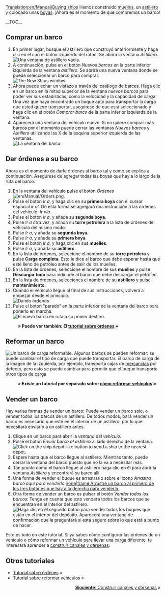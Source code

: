 [[Translation:en/Manual/Buying ships]]
{{es/Manual/Tutorial/Tutorial}}
Hemos construido [[es/Manual/Construir muelles|muelles]], un [[es/Manual/Construir astilleros|astillero]] y colocado unas [[es/Manual/Colocar boyas|boyas]]. ¡Ahora es el momento de que compremos un barco!

__TOC__
==Comprar un barco==
# En primer lugar, busque el astillero que construyó anteriormente y haga clic en él con el botón izquierdo del ratón. Se abrirá la ventana ''Astillero''.<br/>[[File:es/Manual/Buying-ships-1.png|none|frame|Una ventana de astillero vacía.]]
# A continuación, pulse en el botón ''Nuevos barcos'' en la parte inferior izquierda de la ventana ''astillero''. Se abrirá una nueva ventana donde se puede seleccionar un barco para comprar.<br/>[[File:es/Manual/Buying-ships-2.png|none|frame|The New Ships window.]]
# Ahora puede echar un vistazo a través del catálogo de barcos. Haga clic en un barco en la mitad superior de la ventana ''nuevos barcos'' para poder ver sus estadísticas, como la velocidad y la capacidad de carga. Una vez que haya encontrado un buque apto para transportar la carga que usted quiere transportar, asegúrese de que está seleccionado y haga clic en el botón ''Comprar barco'' de la parte inferior izquierda de la ventana.
# Aparecerá una ventana del vehículo nuevo. Si no quiere comprar más barcos por el momento puede cerrar las ventanas ''Nuevos barcos'' y ''Astillero'' utilizando las X de la esquina superior izquierda de las ventanas.<br/>[[File:es/Manual/Buying-ships-3.png|none|frame|La ventana del barco.]]

==Dar órdenes a su barco==
Ahora es el momento de darle órdenes al barco tal y como se explica a continuación. Asegúrese de agregar todas las boyas que hay a lo largo de la ruta del barco:
#En la ventana del vehículo pulse el botón ''Órdenes'' [[File:en/Manual/Orders.png]].
#Pulse el botón ''Ir a'', y haga clic en su '''primera boya''' con el cursor espocial ''ir a'''. De esta forma se agregará una instrucción a las órdenes del vehículo: ''Ir vía <nombre de la primera boya>''.
#Pulse el botón ''Ir a'', y añada su '''segunda boya'''.
#Pulse ''Ir a'' otra vez, y añada su '''torre petrolera''' a la lista de órdenes del vehículo del mismo modo.
#Pulse ''Ir a'', y añada su '''segunda boya'''.
#Pulse ''Ir a'', y añada su '''primera boya'''.
#Pulse el botón ''Ir a'', y haga clic en sus '''muelles'''.
#Pulse ''Ir a'', y añada su '''astillero'''.
#En la lista de órdenes, seleccione el nombre de su '''torre petrolera''' y pulse '''Carga completa'''. Esto le dice al barco que debe esperar hasta que esté lleno de petróleo antes de salir de los muelles.
#En la lista de órdenes, seleccione el nombre de sus '''muelles''' y pulse '''Descargar todo''' para indicarle al barco que debe descargar el petróleo.
#En la lista de órdenes, selecciones el nombre de su '''astillero''' y pulse '''mantenimiento'''.
#Cuando el vehículo llegue al final de sus instrucciones, volverá a empezar desde el principio.<br/>[[File:es/Manual/Buying-ships-orders.png|frame|none|Dando órdenes]]
#Pulse el boton "parado" en la parte inferior de la ventana del barco para ponerlo en marcha.<br/>[[File:es/Manual/Buying-ships-4.png|frame|none|El nuevo barco en ruta a su primer destino.]]
:'''&raquo; Puede ver también: El [[es/Manual/Órdenes|tutorial sobre órdenes]] &raquo;'''

==Reformar un barco==
[[File:es/Manual/Buying-ships-5.png|left|frame|Un barco de carga reformable.]]
Algunos barcos se pueden reformar: se puede cambiar el tipo de carga que puede transportar. El barco de carga de la imagen de la izquierda, por ejemplo, transporta cajas de [[es/Manual/Base Set/Cargos/Mercancías|mercancías]] por defecto, pero esto se puede cambiar para permitir que el buque transporte otros tipos de carga.
:'''&raquo; Existe un tutorial por separado sobre [[es/Manual/Reformar vehículos|cómo reformar vehículos]] &raquo;'''
{{en/-}}
==Vender un barco==
Hay varias formas de vender un barco: Puede vender un barco solo, o vender todos los barcos de un astillero. De todos modos, para vender un barco es necesario que esté en el interior de un astillero, por lo que necesitará enviarlo a un astillero antes.

# Clique en un barco para abrir la ''ventana del vehículo''.
# Pulse el botón ''Enviar barco al astillero'' al lado derecho de la ventana.<br/>[[File:es/Manual/Buying-ships-6.png|none|frame|Click on the ship depot-like botton to send a ship to the nearest depot.]]
# Espere hasta que el barco llegue al astillero. Mientras tanto, puede cerrar la ventana del barco puesto que no la va a necesitar más.
# Tan pronto como el barco llegue al astillero haga clic en él para abrir la ventana ''Astillero'' y encontrará su barco allí.
# Una forma de vender el buque es arrastrarlo sobre el icono ''Arrastra barco aquí para venderlo'':[[File:es/Manual/Buying-ships-7.png|none|frame Arrastre un barco al primero de los tres botones que hay a la derecha para venderlo.]]
# Otra forma de vender un barco es pulsar el botón ''Vender todos los barcos'': Tenga en cuenta que esto venderá todos los barcos que se encuentran en el interior del astillero.<br/>[[File:es/Manual/Buying-ships-8.png|none|frame|Haga clic en el segundo botón para vender todos los buques que están en el interior del depósito. Aparecerá una ventana de confirmación que le preguntará si está seguro sobre lo que está a punto de hacer.]]

Esto es todo en este tutorial. Si ya sabes cómo configurar las órdenes de un vehículo o cómo reformar un vehículo para llevar una carga diferente, te interesará aprender a [[es/Manual/Construir canales|construir canales y dársenas]].

==Otros tutoriales==
*[[es/Manual/Órdenes|Tutorial sobre órdenes]] &raquo;
*[[es/Manual/Reformar vehículos|Tutorial sobre reformar vehículos]] &raquo;

<span style="float: right">[[es/Manual/Construir canales|'''Siguiente''': Construir canales y dársenas]] &raquo;</span>